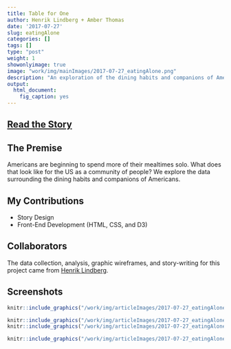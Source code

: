 ```yaml
---
title: Table for One
author: Henrik Lindberg + Amber Thomas
date: '2017-07-27'
slug: eatingAlone
categories: []
tags: []
type: "post"
weight: 1
showonlyimage: true
image: "work/img/mainImages/2017-07-27_eatingAlone.png"
description: "An exploration of the dining habits and companions of Americans."
output: 
  html_document: 
    fig_caption: yes
---
```


## [Read the Story](https://pudding.cool/2017/07/eating-alone/)

## The Premise

Americans are beginning to spend more of their mealtimes solo. What does that look like for the US as a community of people? We explore the data surrounding the dining habits and companions of Americans. 

## My Contributions

* Story Design
* Front-End Development (HTML, CSS, and D3)

## Collaborators

The data collection, analysis, graphic wireframes, and story-writing for this project came from [Henrik Lindberg](https://twitter.com/hnrklndbrg). 

## Screenshots

```r
knitr::include_graphics("/work/img/articleImages/2017-07-27_eatingAlone_img/eatingAloneVideo.gif")
```

```r
knitr::include_graphics("/work/img/articleImages/2017-07-27_eatingAlone_img/eatingAlone_img1.png")
knitr::include_graphics("/work/img/articleImages/2017-07-27_eatingAlone_img/eatingAlone_img2.png")
```

```r
knitr::include_graphics("/work/img/articleImages/2017-07-27_eatingAlone_img/eatingAlone_img3.png")
```